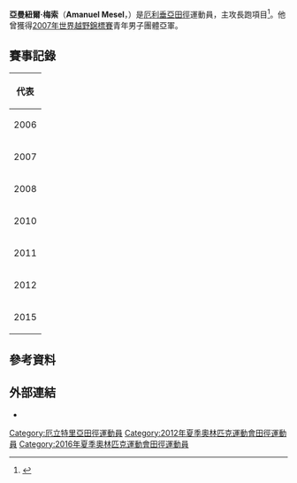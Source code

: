 {{Infobox sportsperson
| name                      = Amanuel Mesel
| image                     = Prague Half Marathon 2013 - leading group crossing Čechův most 04.JPG
| image_size                = 
| alt                       = 
| caption                   = 
| headercolor               = 
| textcolor                 = 
| real_name                 = 
| native_name               = 
| native_name_lang          = 
| romanizedname             = 
| english_name              = 
| birth_name                = 
| nickname                  = 
| nationality               = 
| national_team             = 
| ethnicity                 = 
| hometown                  = 
| citizenship               = 
| birth_date                = {{Birth date and age|year=1990|month=12|day=29}}
| birth_place               = 
| death_date                = 
| death_place               = 
| resting_place             = 
| resting_place_coordinates = 
| monuments                 = 
| residence                 = 
| education                 = 
| alma_mater                = 
| occupation                = 
| years_active              = 2006 -
| employer                  = 
| agent                     = 
| height                    = 
| weight                    = 
| spouse                    = 
| life_partner              = 
| other_interests           = 
| website                   = 
| module                    = 
| country                   = 
| sport                     = 田徑
| position                  = 
| shoots                    = 
| catches                   = 
| disability                = 
| disability_class          = 
| weight_class              = 
| weight_class_type         = 
| rank                      = 
| event                     = 中長跑、長跑
| event_type                = 
| universityteam            = 
| collegeteam               = 
| league                    = 
| league_type               = 
| club                      = 
| team                      = 
| turnedpro                 = 
| turnedpro_type            = 
| partner                   = 
| former_partner            = 
| coach                     = 
| retired                   = 
| coaching                  = 
| module2                   = 
| worlds                    = 
{{ubl
|'''2007年IAAF世界越野錦標賽（U20 Race）'''：第16名
|'''2007年IAAF世界越野錦標賽（U20 Race）'''：Team第2名
|'''2008年IAAF世界越野錦標賽（U20 Race）'''：第9名
|'''2010年世界半程馬拉松錦標賽'''：半程馬拉松第13名
|'''2011年IAAF世界越野錦標賽（Senior Race）'''：第24名
|'''2011年世界田徑錦標賽'''：5000公尺第11名
|'''2015年世界田徑錦標賽'''：馬拉松第9名
|'''2018年世界半程馬拉松錦標賽'''：半程馬拉松第7名
|'''2018年世界半程馬拉松錦標賽'''：Team第4名
}}
| regionals                 = 
{{ubl
|'''2006年非洲田徑錦標賽'''：10000公尺第八名
|'''2010年非洲田徑錦標賽'''：5000公尺第八名
}}
| nationals                 = 
| olympics                  = 
{{ubl
|'''2016年夏季奧林匹克運動會'''：馬拉松第21名
}}
| paralympics               = 
| commonwealth              = 
| highestranking            = 
| pb                        = 
{{ubl
|'''1500公尺'''：3分47.69秒 （2009年）
|'''3000公尺'''：8分13.4秒（手動） （2006年）
|'''5000公尺'''：13分16.25秒 （2011年）
|'''10000公尺'''：28分29.24秒 （2006年）
|'''10公里'''：27分56秒 （2017年）
|'''15公里'''：42分37秒 （2013年）
|'''20公里'''：57分10秒 （2015年）
|'''半程馬拉松'''：1小時00分10秒 （2013年）
|'''30公里'''：1小時29分03秒 （2017年）
|'''馬拉松'''：2小時08分17秒 （2013年）
}}
| medaltemplates            = 
{{MedalCountry|{{ERI}}}}
{{MedalSport|男子田徑}}
{{MedalCompetition|IAAF世界越野錦標賽（U20 Race）}}
{{MedalSilver|2007年肯亞蒙巴薩|Team}}
| show-medals               = 
| medaltemplates-title      = 
| module3                   = 
| updated                   = 2017年5月27日
}}
'''亞曼紐爾·梅索'''（'''Amanuel Mesel'''，{{bd|1990年|12月29日||}}）是[[厄利垂亞|厄利垂亞]][[田徑|田徑]]運動員，主攻長跑項目<ref>{{cite web |url=http://www.iaaf.org/athletes/eritrea/amanuel-mesel-228074 |title=Amanuel Mesel |publisher=IAAF |date=2016-05-16 |accessdate=2016-05-16 |archive-date=2019-04-06 |archive-url=https://web.archive.org/web/20190406212127/https://www.iaaf.org/athletes/eritrea/amanuel-mesel-228074 |dead-url=no }}</ref>。他曾獲得[[2007年世界越野錦標賽|2007年世界越野錦標賽]]青年男子團體亞軍。

== 賽事記錄 ==
{| {{AchievementTable|Event=yes}}
|-
!colspan="6"|代表 {{ERI}}
|-
|2006
|{{link-en|2006年非洲田徑錦標賽|2006 African Championships in Athletics|非洲錦標賽}} 
|[[模里西斯|模里西斯]]{{link-en|巴姆布斯|Bambous, Mauritius}} 
|第8名 
|10,000公尺
|28:29.24
|-
|2007
|[[2007年世界越野錦標賽|世界越野錦標賽]] 
|[[肯亞|肯亞]][[蒙巴薩|蒙巴薩]]
|第16名
|青年男子組 (8公里)
|25:00
|-
|2008
|{{link-en|2008年世界越野錦標賽|2008 IAAF World Cross Country Championships|世界越野錦標賽}} 
|[[英國|英國]][[愛丁堡|愛丁堡]]
|第9名
|青年男子組 (7.905公里)
|23:00
|-
|rowspan=2|2010
|{{link-en|2010年世界半程馬拉松錦標賽|2010 IAAF World Half Marathon Championships|世界半程馬拉松錦標賽}} 
|[[中國|中國]][[南寧|南寧]]
|第13名
|半程馬拉松
|1:02:07
|-
|{{link-en|2010年非洲田徑錦標賽|2010 African Championships in Athletics|非洲錦標賽}} 
|[[肯亞|肯亞]][[奈洛比|奈洛比]]
|第8名 
|5000公尺
|13:54.31
|-
|rowspan=2|2011
|{{link-en|2011年世界越野錦標賽|2011 IAAF World Cross Country Championships|世界越野錦標賽}} 
|[[西班牙|西班牙]][[蓬塔翁布里亞|蓬塔翁布里亞]]
|第24名
|成年男子組 (12公里)
|35:38
|-
|[[2011年世界田徑錦標賽|世界錦標賽]]
|[[韓國|韓國]][[大邱|大邱]]
|第11名 
|5000公尺
|13:33.99
|-
|2012
|[[2012年夏季奧林匹克運動會|奧林匹克運動會]]
|[[英國|英國]][[倫敦|倫敦]]
|第33名 (h)
|5000公尺
|[[2012年夏季奧林匹克運動會田徑男子5000公尺比賽|13:48.13]]
|-
|2015
|[[2015年世界田徑錦標賽|世界錦標賽]] 
|[[中國|中國]][[北京|北京]]
|第9名 
|馬拉松
|2:15:07
|}

== 參考資料 ==
{{Reflist}}

== 外部連結 ==
*{{IAAF name|228074}}

[[Category:厄立特里亞田徑運動員|Category:厄立特里亞田徑運動員]]
[[Category:2012年夏季奧林匹克運動會田徑運動員|Category:2012年夏季奧林匹克運動會田徑運動員]]
[[Category:2016年夏季奧林匹克運動會田徑運動員|Category:2016年夏季奧林匹克運動會田徑運動員]]